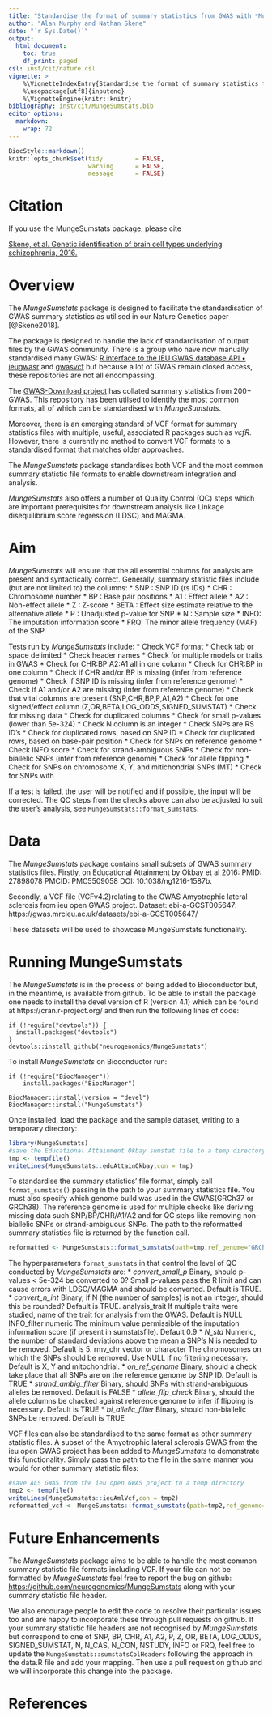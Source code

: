 ```yaml
---
title: "Standardise the format of summary statistics from GWAS with *MungeSumstats*"
author: "Alan Murphy and Nathan Skene"
date: "`r Sys.Date()`"
output:
  html_document:
    toc: true
    df_print: paged
csl: inst/cit/nature.csl
vignette: >
    %\VignetteIndexEntry{Standardise the format of summary statistics from GWAS with MungeSumstats} 
    %\usepackage[utf8]{inputenc}
    %\VignetteEngine{knitr::knitr} 
bibliography: inst/cit/MungeSumstats.bib
editor_options: 
  markdown: 
    wrap: 72
---
```


```r
BiocStyle::markdown()
knitr::opts_chunk$set(tidy         = FALSE,
                      warning      = FALSE,
                      message      = FALSE)

```

# Citation

If you use the MungeSumstats package, please cite

[Skene, et al. Genetic identification of brain cell types underlying
schizophrenia, 2016.](https://www.nature.com/articles/s41588-018-0129-5)

# Overview

The *MungeSumstats* package is designed to facilitate the
standardisation of GWAS summary statistics as utilised in our Nature
Genetics paper [@Skene2018].

The package is designed to handle the lack of standardisation of output
files by the GWAS community. There is a group who have now manually
standardised many GWAS: [R interface to the IEU GWAS database API •
ieugwasr](https://mrcieu.github.io/ieugwasr/) and
[gwasvcf](https://github.com/MRCIEU/gwasvcf) but because a lot of GWAS
remain closed access, these repositories are not all encompassing.

The [GWAS-Download
project](https://github.com/mikegloudemans/gwas-download) has collated
summary statistics from 200+ GWAS. This repository has been utilsed to
identify the most common formats, all of which can be standardised with
*MungeSumstats*.

Moreover, there is an emerging standard of VCF format for summary
statistics files with multiple, useful, associated R packages such as
*vcfR*. However, there is currently no method to convert VCF formats to
a standardised format that matches older approaches.

The *MungeSumstats* package standardises both VCF and the most common
summary statistic file formats to enable downstream integration and
analysis.

*MungeSumstats* also offers a number of Quality Control (QC) steps 
which are important prerequisites for downstream analysis like Linkage 
disequilibrium score regression (LDSC) and MAGMA.

# Aim

*MungeSumstats* will ensure that the all essential columns for analysis are 
present and syntactically correct. Generally, summary statistic files include 
(but are not limited to) the columns: 
  * SNP : SNP ID (rs IDs) 
  * CHR : Chromosome number 
  * BP : Base pair positions
  * A1 : Effect allele 
  * A2 : Non-effect allele
  * Z : Z-score
  * BETA : Effect size estimate relative to the alternative allele 
  * P : Unadjusted p-value for SNP
  * N : Sample size
  * INFO: The imputation information score
  * FRQ: The minor allele frequency (MAF) of the SNP

Tests run by *MungeSumstats* include:
  * Check VCF format
  * Check tab or space delimited
  * Check header names
  * Check for multiple models or traits in GWAS
  * Check for CHR:BP:A2:A1 all in one column
  * Check for CHR:BP in one column
  * Check if CHR and/or BP is missing (infer from reference genome)
  * Check if SNP ID is missing (infer from reference genome)
  * Check if A1 and/or A2 are missing (infer from reference genome)
  * Check that vital columns are present (SNP,CHR,BP,P,A1,A2)
  * Check for one signed/effect column (Z,OR,BETA,LOG_ODDS,SIGNED_SUMSTAT)
  * Check for missing data
  * Check for duplicated columns
  * Check for small p-values (lower than  5e-324)
  * Check N column is an integer
  * Check SNPs are RS ID's
  * Check for duplicated rows, based on SNP ID
  * Check for duplicated rows, based on base-pair position
  * Check for SNPs on reference genome
  * Check INFO score
  * Check for strand-ambiguous SNPs
  * Check for non-biallelic SNPs (infer from reference genome)
  * Check for allele flipping
  * Check for SNPs on chromosome X, Y, and mitichondrial SNPs (MT)
  * Check for SNPs with  
  
If a test is failed, the user will be notified and if possible, the input will 
be corrected. The QC steps from the checks above can also be adjusted to suit 
the user's analysis, see `MungeSumstats::format_sumstats`.

# Data

The *MungeSumstats* package contains small subsets of GWAS summary
statistics files. Firstly, on Educational Attainment by Okbay et al 2016: PMID:
27898078 PMCID: PMC5509058 DOI: 10.1038/ng1216-1587b.

Secondly, a VCF file (VCFv4.2)relating to the GWAS Amyotrophic lateral 
sclerosis from ieu open GWAS project. Dataset: ebi-a-GCST005647:
https://gwas.mrcieu.ac.uk/datasets/ebi-a-GCST005647/

These datasets will be used to showcase MungeSumstats functionality.

# Running MungeSumstats

The *MungeSumstats* is in the process of being added to Bioconductor but, in the 
meantime, is available from github. To be able to install the package one needs 
to install the devel version of R (version 4.1) which can be found at 
https://cran.r-project.org/ and then run the following lines of code:

```
if (!require("devtools")) {
  install.packages("devtools")
}
devtools::install_github("neurogenomics/MungeSumstats")
```

To install *MungeSumstats* on Bioconductor run:

```
if (!require("BiocManager"))
    install.packages("BiocManager")

BiocManager::install(version = "devel")
BiocManager::install("MungeSumstats")
```
Once installed, load the package and the sample dataset, writing to a temporary directory:

```r
library(MungeSumstats)
#save the Educational Attainment Okbay sumstat file to a temp directory
tmp <- tempfile()
writeLines(MungeSumstats::eduAttainOkbay,con = tmp)
```

To standardise the summary statistics' file format, simply call
`format_sumstats()` passing in the path to your summary statistics file.
You must also specify which genome build was used in the GWAS(GRCh37 or GRCh38).
The reference genome is used for multiple checks like deriving missing 
data such SNP/BP/CHR/A1/A2 and for QC steps like removing non-biallelic
SNPs or strand-ambiguous SNPs. The path to the reformatted summary statistics 
file is returned by the function call.

```r
reformatted <- MungeSumstats::format_sumstats(path=tmp,ref_genome="GRCh37")
```

The hyperparameters `format_sumstats` in that control the level of QC conducted 
by *MungeSumstats* are:
  * *convert_small_p* Binary, should p-values < 5e-324 be converted to 0? Small p-values pass the R limit and can cause errors with LDSC/MAGMA and should be converted. Default is TRUE.
  * *convert_n_int* Binary, if N (the number of samples) is not an integer, should this be rounded? Default is TRUE.
analysis_trait If multiple traits were studied, name of the trait for analysis from the GWAS. Default is NULL
INFO_filter numeric The minimum value permissible of the imputation information score (if present in sumstatsfile). Default 0.9
  * *N_std* Numeric, the number of standard deviations above the mean a SNP's N is needed to be removed. Default is 5.
rmv_chr vector or character The chromosomes on which the SNPs should be removed. Use NULL if no filtering necessary. Default is X, Y and mitochondrial. 
  * *on_ref_genome* Binary, should a check take place that all SNPs are on the reference genome by SNP ID. Default is TRUE
  * *strand_ambig_filter* Binary, should SNPs with strand-ambiguous alleles be removed. Default is FALSE
  * *allele_flip_check* Binary, should the allele columns be chacked against reference genome to infer if flipping is necessary. Default is TRUE
  * *bi_allelic_filter* Binary, should non-biallelic SNPs be removed. Default is TRUE

VCF files can also be standardised to the same format as other summary statistic
files. A subset of the Amyotrophic lateral sclerosis GWAS from the ieu open GWAS
project has been added to *MungeSumstats* to demonstrate this functionality.
Simply pass the path to the file in the same manner you would for other summary
statistic files:

```r
#save ALS GWAS from the ieu open GWAS project to a temp directory
tmp2 <- tempfile()
writeLines(MungeSumstats::ieuAmlVcf,con = tmp2)
reformatted_vcf <- MungeSumstats::format_sumstats(path=tmp2,ref_genome="GRCh37")
```

# Future Enhancements

The *MungeSumstats* package aims to be able to handle the most common
summary statistic file formats including VCF. If your file can not be
formatted by *MungeSumstats* feel free to report the bug on github:
<https://github.com/neurogenomics/MungeSumstats> along with your summary
statistic file header. 

We also encourage people to edit the code to resolve their particular issues 
too and are happy to incorporate these through pull requests on github. If your
summary statistic file headers are not recognised by *MungeSumstats* but 
correspond to one of SNP, BP, CHR, A1, A2, P, Z, OR, BETA, LOG_ODDS,
SIGNED_SUMSTAT, N, N_CAS, N_CON, NSTUDY, INFO or FRQ, feel free to update the 
`MungeSumstats::sumstatsColHeaders` following the approach in the data.R file
and add your mapping. Then use a pull request on github and we will incorporate 
this change into the package.



# References
